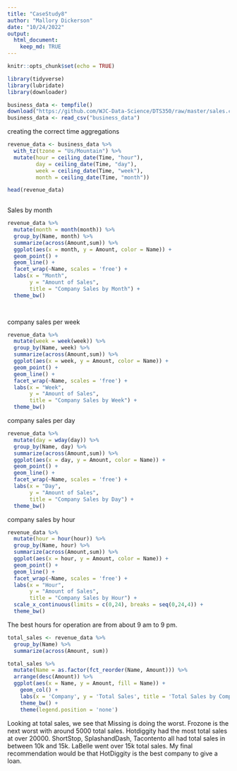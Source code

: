 ```yaml
---
title: "CaseStudy8"
author: "Mallory Dickerson"
date: "10/24/2022"
output: 
  html_document:
    keep_md: TRUE
---
```


```r
knitr::opts_chunk$set(echo = TRUE)
```

```r
library(tidyverse)
library(lubridate)
library(downloader)
```
```r
business_data <- tempfile()
download("https://github.com/WJC-Data-Science/DTS350/raw/master/sales.csv", "business_data", mode = 'wb')
business_data <- read_csv("business_data")

```
creating the correct time aggregations
```r
revenue_data <- business_data %>%
  with_tz(tzone = "Us/Mountain") %>%
  mutate(hour = ceiling_date(Time, "hour"),
         day = ceiling_date(Time, "day"),
         week = ceiling_date(Time, "week"),
         month = ceiling_date(Time, "month"))

head(revenue_data)
        
```

Sales by month
```r
revenue_data %>%
  mutate(month = month(month)) %>%
  group_by(Name, month) %>%
  summarize(across(Amount,sum)) %>%
  ggplot(aes(x = month, y = Amount, color = Name)) +
  geom_point() +
  geom_line() +
  facet_wrap(~Name, scales = 'free') +
  labs(x = "Month",
       y = "Amount of Sales",
       title = "Company Sales by Month") +
  theme_bw()

              
```
company sales per week
```r
revenue_data %>%
  mutate(week = week(week)) %>%
  group_by(Name, week) %>%
  summarize(across(Amount,sum)) %>%
  ggplot(aes(x = week, y = Amount, color = Name)) +
  geom_point() +
  geom_line() +
  facet_wrap(~Name, scales = 'free') +
  labs(x = "Week",
       y = "Amount of Sales",
       title = "Company Sales by Week") +
  theme_bw()
```
company sales per day
```r
revenue_data %>%
  mutate(day = wday(day)) %>%
  group_by(Name, day) %>%
  summarize(across(Amount,sum)) %>%
  ggplot(aes(x = day, y = Amount, color = Name)) +
  geom_point() +
  geom_line() +
  facet_wrap(~Name, scales = 'free') +
  labs(x = "Day",
       y = "Amount of Sales",
       title = "Company Sales by Day") +
  theme_bw()
```

company sales by hour
```r
revenue_data %>%
  mutate(hour = hour(hour)) %>%
  group_by(Name, hour) %>%
  summarize(across(Amount,sum)) %>%
  ggplot(aes(x = hour, y = Amount, color = Name)) +
  geom_point() +
  geom_line() +
  facet_wrap(~Name, scales = 'free') +
  labs(x = "Hour",
       y = "Amount of Sales",
       title = "Company Sales by Hour") +
  scale_x_continuous(limits = c(0,24), breaks = seq(0,24,4)) +
  theme_bw()
```
The best hours for operation are from about 9 am to 9 pm. 
```r
total_sales <- revenue_data %>%
  group_by(Name) %>%
  summarize(across(Amount, sum))
```

```r
total_sales %>%
  mutate(Name = as.factor(fct_reorder(Name, Amount))) %>%
  arrange(desc(Amount)) %>%
  ggplot(aes(x = Name, y = Amount, fill = Name)) +
    geom_col() +
    labs(x = 'Company', y = 'Total Sales', title = 'Total Sales by Company') +
    theme_bw() +
    theme(legend.position = 'none')
```
Looking at total sales, we see that Missing is doing the worst. Frozone is the next worst with around 5000
total sales. Hotdiggity had the most total sales at over 20000. ShortStop, SplashandDash, Tacontento all had total
sales in between 10k and 15k. LaBelle went over 15k total sales. My final recommendation would be that HotDiggity
is the best company to give a loan.